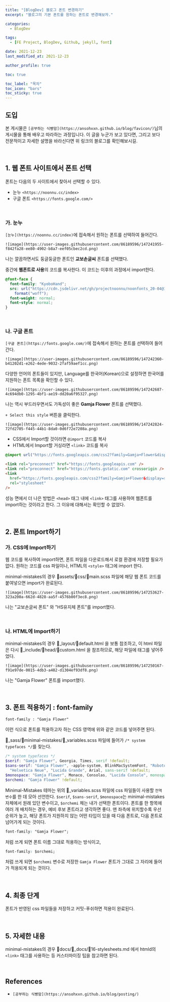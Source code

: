 ```yaml
---
title: "[BlogDev] 블로그 폰트 변경하기"
excerpt: "블로그의 기본 폰트를 원하는 폰트로 변경해보자."

categories:
  - BlogDev

tags:
  - [FE Project, BlogDev, Github, jekyll, font]

date: 2021-12-23
last_modified_at: 2021-12-23

author_profile: true

toc: true

toc_label: "목차"
toc_icon: "bars"
toc_sticky: true
---
```



## 도입

본 게시물은 `[공부하는 식빵맘](https://ansohxxn.github.io/blog/favicon/)`님의 게시물을 통해 배우고 따라하는 과정입니다. 이 글을 누군가 보고 있다면, 그리고 보다 전문적이고 자세한 설명을 바라신다면 위 링크의 블로그를 확인해보시길.

<br />

## 1. 웹 폰트 사이트에서 폰트 선택

폰트는 다음의 두 사이트에서 찾아서 선택할 수 있다.

- 눈누 `<https://noonnu.cc/index>`
- 구글 폰트 `<https://fonts.google.com/>`

<br />

### 가. 눈누

`[눈누](https://noonnu.cc/index)`에 접속해서 원하는 폰트를 선택하여 들어간다.

`![image](https://user-images.githubusercontent.com/86189596/147241955-f842fa28-ee80-4902-b8a7-eef05cbec2cd.png)`

나는 깔끔하면서도 둥글둥글한 폰트인 **교보손글씨** 폰트를 선택했다.

중간에 **웹폰트로 사용**의 코드를 복사한다. 이 코드는 이후의 과정에서 import한다.

```css
@font-face {
  font-family: "KyoboHand";
  src: url("https://cdn.jsdelivr.net/gh/projectnoonnu/noonfonts_20-04@1.0/KyoboHand.woff")
    format("woff");
  font-weight: normal;
  font-style: normal;
}
```

<br />

### 나. 구글 폰트

`[구글 폰트](https://fonts.google.com/)`에 접속해서 원하는 폰트를 선택하여 들어간다.

`![image](https://user-images.githubusercontent.com/86189596/147242360-b41202d1-e262-4ede-9032-2faf59aef1cc.png)`

다양한 언어의 폰트들이 있지만, Language를 한국어(Korean)으로 설정하면 한국어를 지원하는 폰트 목록을 확인할 수 있다.

`![image](https://user-images.githubusercontent.com/86189596/147242687-4c694db0-1295-4bf1-ae19-dd20a6f95327.png)`

나는 역시 부드러우면서도 가독성이 좋은 **Gamja Flower** 폰트를 선택했다.

`+ Select this style` 버튼을 클릭한다.

`![image](https://user-images.githubusercontent.com/86189596/147242824-72fd2705-f445-44b1-8da0-0d6f72e7208a.png)`

- CSS에서 Import할 것이라면 `@import` 코드를 복사
- HTML에서 Import할 거싱라면 `<link>` 코드를 복사

```css
@import url("https://fonts.googleapis.com/css2?family=Gamja+Flower&display=swap");
```

```html
<link rel="preconnect" href="https://fonts.googleapis.com" />
<link rel="preconnect" href="https://fonts.gstatic.com" crossorigin />
<link
  href="https://fonts.googleapis.com/css2?family=Gamja+Flower&display=swap"
  rel="stylesheet"
/>
```

성능 면에서 더 나은 방법은 `<head>` 태그 내에 `<link>` 태그를 사용하여 웹폰트를 import하는 것이라고 한다. 그 이유에 대해서는 확인할 수 없었다.

<br />

## 2. 폰트 Import하기

### 가. CSS에 Import하기

웹 코드를 복사하여 import하면, 폰트 파일을 다운로드해서 로컬 환경에 저장할 필요가 없다. 원하는 코드를 css 파일이나, HTML의 `<style>` 태그에 import 한다.

minimal-mistakes의 경우 📂assets/📂css/📃main.scss 파일에 해당 웹 폰트 코드를 붙여넣으면 import가 완료된다.

`![image](https://user-images.githubusercontent.com/86189596/147253627-323a200a-662d-4828-aa5f-4576b00f3ec8.png)`

나는 "교보손글씨 폰트" 와 "HS유지체 폰트"를 import했다.

<br />

### 나. HTML에 Import하기

minimal-mistakes의 경우 📂_layout/📃default.html 을 보통 참조하고, 이 html 파일은 다시 📂_include/📂head/📃custom.html 을 참조하므로, 해당 파일에 태그를 넣어주었다.

`![image](https://user-images.githubusercontent.com/86189596/147250167-f91e97de-0015-4db3-a482-d1304ef93df8.png)`

나는 "Gamja Flower" 폰트를 import했다.

<br />

## 3. 폰트 적용하기 : font-family

```
font-family : "Gamja Flower"
```

이런 식으로 폰트를 적용하고자 하는 CSS 영역에 위와 같은 코드를 넣어주면 된다.

📂_sass/📂minimal-mistakes/📃_variables.scss 파일에 들어가 `/* system typefaces */`를 찾는다.

```scss
/* system typefaces */
$serif: "Gamja Flower", Georgia, Times, serif !default;
$sans-serif: "Gamja Flower", -apple-system, BlinkMacSystemFont, "Roboto", "Segoe UI",
  "Helvetica Neue", "Lucida Grande", Arial, sans-serif !default;
$monospace: "Gamja Flower", Monaco, Consolas, "Lucida Console", monospace !default;
$orchemi: "Gamja Flower" !default;
```

Minimal-Mistakes 테마는 위의 📃_variables.scss 파일에 css 파일들이 사용할 `전역 변수`를 한 데 모아 선언한다. `$serif`, `$sans-serif`, `$monospace`는 minimal-mistakes 자체에서 원래 있던 변수이고, `$orchemi` 체는 내가 선택한 폰트이다. 폰트를 한 항목에 여러 개 배치하는 경우, 예비 후보 폰트라고 생각하면 좋다. 맨 좌측에 위치할수록 우선순위가 높고, 해당 폰트가 지원하지 않는 어떤 타입이 있을 때 다음 폰트로, 다음 폰트로 넘어가게 되는 것이다.

```css
font-family: "Gamja Flower";
```

처럼 쓰게 되면 폰트 이름 그대로 적용하는 방식이고,

```css
font-family: $orchemi;
```

처럼 쓰게 되면 `$orchemi` 변수로 저장한 `Gamja Flower` 폰트가 그대로 그 자리에 들어가 적용되게 되는 것이다.

<br />

## 4. 최종 단계

폰트가 반영된 css 파일들을 저장하고 커밋-푸쉬하면 적용이 완료된다.

<br />

## 5. 자세한 내용

minimal-mistakes의 경우 📂docs/📂_docs/📃16-stylesheets.md 에서 htmld의 `<link>` 태그를 사용하는 등 커스터마이징 팁을 참고하면 된다.

<br />

## References

- `[공부하는 식빵맘](https://ansohxxn.github.io/blog/posting/)`
